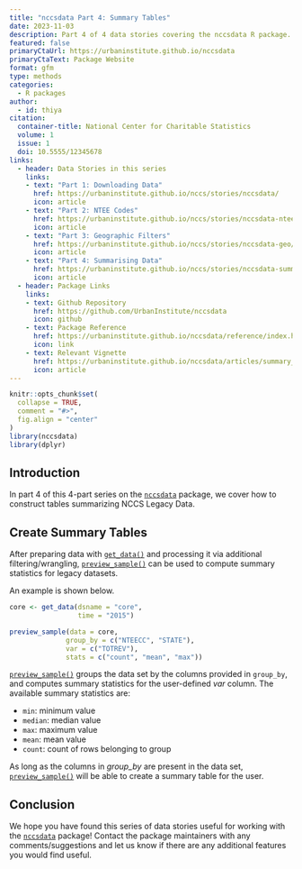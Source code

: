 ```yaml
---
title: "nccsdata Part 4: Summary Tables"
date: 2023-11-03
description: Part 4 of 4 data stories covering the nccsdata R package. This story focuses on summarising NCCS legacy data.
featured: false
primaryCtaUrl: https://urbaninstitute.github.io/nccsdata
primaryCtaText: Package Website
format: gfm
type: methods
categories:
  - R packages
author:
  - id: thiya
citation: 
  container-title: National Center for Charitable Statistics
  volume: 1
  issue: 1
  doi: 10.5555/12345678
links:
  - header: Data Stories in this series
    links:
    - text: "Part 1: Downloading Data"
      href: https://urbaninstitute.github.io/nccs/stories/nccsdata/
      icon: article
    - text: "Part 2: NTEE Codes"
      href: https://urbaninstitute.github.io/nccs/stories/nccsdata-ntee/
      icon: article
    - text: "Part 3: Geographic Filters"
      href: https://urbaninstitute.github.io/nccs/stories/nccsdata-geo/
      icon: article
    - text: "Part 4: Summarising Data"
      href: https://urbaninstitute.github.io/nccs/stories/nccsdata-summary/
      icon: article
  - header: Package Links
    links:
    - text: Github Repository
      href: https://github.com/UrbanInstitute/nccsdata
      icon: github
    - text: Package Reference
      href: https://urbaninstitute.github.io/nccsdata/reference/index.html
      icon: link
    - text: Relevant Vignette
      href: https://urbaninstitute.github.io/nccsdata/articles/summary_stats.html
      icon: article
---
```


```r
knitr::opts_chunk$set(
  collapse = TRUE,
  comment = "#>",
  fig.align = "center"
)
library(nccsdata)
library(dplyr)
```

## Introduction

In part 4 of this 4-part series on the [`nccsdata`](https://urbaninstitute.github.io/nccsdata/) package, we cover how to construct tables summarizing NCCS Legacy Data.

## Create Summary Tables

After preparing data with [`get_data()`](file:///C:/Users/tpoongundranar/Documents/Urban/NCCS/nccsdata/docs/reference/get_data.html) and processing it via additional filtering/wrangling, [`preview_sample()`](file:///C:/Users/tpoongundranar/Documents/Urban/NCCS/nccsdata/docs/reference/preview_sample.html) can be used to compute summary statistics for legacy datasets.

An example is shown below.

```r
core <- get_data(dsname = "core",
                 time = "2015")
```

```r
preview_sample(data = core,
              group_by = c("NTEECC", "STATE"),
              var = c("TOTREV"),
              stats = c("count", "mean", "max"))
```



[`preview_sample()`](file:///C:/Users/tpoongundranar/Documents/Urban/NCCS/nccsdata/docs/reference/preview_sample.html) groups the data set by the columns provided in `group_by`, and computes summary statistics for the user-defined *var* column. The available summary statistics are:

 * `min`: minimum value
 * `median`: median value
 * `max`: maximum value
 * `mean`: mean value
 * `count`: count of rows belonging to group

As long as the columns in *group_by* are present in the data set, [`preview_sample()`](file:///C:/Users/tpoongundranar/Documents/Urban/NCCS/nccsdata/docs/reference/preview_sample.html) will be able to create a summary table for the user.

## Conclusion

We hope you have found this series of data stories useful for working with the [`nccsdata`](file:///C:/Users/tpoongundranar/Documents/Urban/NCCS/nccsdata/docs/index.html) package! Contact the package maintainers with any comments/suggestions and let us know if there are any additional features you would find useful.
